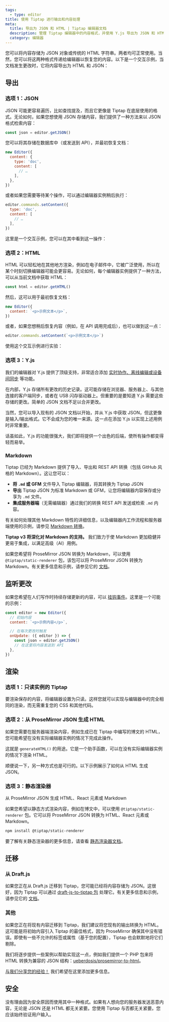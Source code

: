 ```yaml
---
tags:
  - type: editor
title: 使用 Tiptap 进行输出和内容处理
meta:
  title: 导出为 JSON 和 HTML | Tiptap 编辑器文档
  description: 管理 Tiptap 编辑器中的内容格式，并使用 Y.js 导出为 JSON 和 HTML，以实现高级功能。详细信息请见文档！
  category: 编辑器
---
```



您可以将内容存储为 JSON 对象或传统的 HTML 字符串。两者均可正常使用。当然，您可以将这两种格式传递给编辑器以恢复您的内容。以下是一个交互示例，当文档发生更改时，它将内容导出为 HTML 和 JSON：

## 导出

### 选项 1：JSON

JSON 可能更容易遍历，比如查找提及，而且它更像是 Tiptap 在底层使用的格式。无论如何，如果您想使用 JSON 存储内容，我们提供了一种方法来以 JSON 格式检索内容：

```js
const json = editor.getJSON()
```

您可以将其存储在数据库中（或发送到 API），并最初恢复文档：

```js
new Editor({
  content: {
    type: 'doc',
    content: [
      // …
    ],
  },
})
```

或者如果您需要等待某个操作，可以通过编辑器实例稍后执行：

```js
editor.commands.setContent({
  type: 'doc',
  content: [
    // …
  ],
})
```

这里是一个交互示例，您可以在其中看到这一操作：

<CodeDemo path="/guidecontent/exportjson?hideSource=true" />

### 选项 2：HTML

HTML 可以轻松地在其他地方渲染，例如在电子邮件中，它被广泛使用，所以在某个时刻切换编辑器可能会更容易。无论如何，每个编辑器实例提供了一种方法，可以从当前文档中获取 HTML：

```js
const html = editor.getHTML()
```

然后，这可以用于最初恢复文档：

```js
new Editor({
  content: `<p>示例文本</p>`,
})
```

或者，如果您想稍后恢复内容（例如，在 API 调用完成后），也可以做到这一点：

```js
editor.commands.setContent(`<p>示例文本</p>`)
```

使用这个交互示例进行实验：

<CodeDemo path="/guidecontent/exporthtml?hideSource=true" />

### 选项 3：Y.js

我们的编辑器对 Y.js 提供了顶级支持，非常适合添加 [实时协作、离线编辑或设备间同步](/collaboration/getting-started/overview) 等功能。

在内部，Y.js 存储所有更改的历史记录。这可能存储在浏览器、服务器上、与其他连接的客户端同步，或者在 USB 闪存驱动器上。但重要的是要知道 Y.js 需要这些存储的更改。简单的 JSON 文档不足以合并更改。

当然，您可以导入现有的 JSON 文档以开始，并从 Y.js 中获取 JSON，但这更像是输入/输出格式。它不会成为您的唯一来源。这一点在添加 Y.js 以实现上述用例时非常重要。

话虽如此，Y.js 的功能很强大，我们即将提供一个出色的后端，使所有操作都变得轻而易举。

### Markdown

Tiptap 已经为 Markdown 提供了导入、导出和 REST API 转换（包括 GitHub 风格的 Markdown）。这让您可以：

- **将 `.md` 或 GFM** 文件导入 Tiptap 编辑器，将其转换为 Tiptap JSON
- **导出** Tiptap JSON 为标准 Markdown 或 GFM，让您将编辑器内容保存或分享为 `.md` 文件。
- **集成服务器端**（无需编辑器）通过我们的转换 REST API 发送或检索 `.md` 内容。

有关如何处理其他 Markdown 特性的详细信息，以及编辑器内工作流程和服务器端使用的示例，请参见 [Markdown 转换](/conversion/import-export/markdown)。

**Tiptap v3 将深化对 Markdown 的支持。** 我们致力于使 Markdown 更加稳健并更易于集成，以满足高级（AI）用例。

如果您希望将 ProseMirror JSON 转换为 Markdown，可以使用 `@tiptap/static-renderer` 包，该包可以将 ProseMirror JSON 转换为 Markdown。有关更多信息和示例，请参见它的 [文档](/editor/api/utilities/static-renderer)。

## 监听更改

如果您希望在人们写作时持续存储更新的内容，可以 [挂钩事件](/editor/api/events)。这里是一个可能的示例：

```js
const editor = new Editor({
  // 初始内容
  content: `<p>示例内容</p>`,

  // 在每次更改时触发
  onUpdate: ({ editor }) => {
    const json = editor.getJSON()
    // 在这里将内容发送到 API
  },
})
```

## 渲染

### 选项 1：只读实例的 Tiptap

要渲染保存的内容，将编辑器设置为只读。这样您就可以实现与编辑器中的完全相同的渲染，而无需重复您的 CSS 和其他代码。

<CodeDemo path="/GuideContent/ReadOnly?inline=false&hideSource=false" />

### 选项 2：从 ProseMirror JSON 生成 HTML

如果您需要在服务器端渲染内容，例如生成已在 Tiptap 中编写的博文的 HTML，您可能希望在没有实际编辑器实例的情况下完成此操作。

这就是 `generateHTML()` 的用途。它是一个助手函数，可以在没有实际编辑器实例的情况下渲染 HTML。

<CodeDemo path="/GuideContent/GenerateHTML?inline=false&hideSource=false" />

顺便说一下，另一种方式也是可行的。以下示例展示了如何从 HTML 生成 JSON。

<CodeDemo path="/GuideContent/GenerateJSON?inline=false&hideSource=false" />

### 选项 3：静态渲染器

从 ProseMirror JSON 生成 HTML、React 元素或 Markdown

如果您希望以静态方式渲染内容，例如在博文中，可以使用 `@tiptap/static-renderer` 包。它可以将 ProseMirror JSON 转换为 HTML、React 元素或 Markdown。

```bash
npm install @tiptap/static-renderer
```

要了解有关静态渲染器的更多信息，请查看 [静态渲染器文档](/editor/api/utilities/static-renderer)。

<CodeDemo src="https://deploy-preview-6012--tiptap-embed.netlify.app/preview/examples/staticrendering?inline=false&hideSource=false" />

## 迁移

### 从 Draft.js

如果您正在从 Draft.js 迁移到 Tiptap，您可能已经将内容存储为 JSON。这很好，因为 Tiptap 可以通过 [draft-js-to-tiptap 包](https://github.com/ueberdosis/draft-js-to-tiptap) 处理它。有关更多信息和示例，请参见它的 [文档](https://github.com/ueberdosis/draft-js-to-tiptap/blob/main/README.md)。

### 其他

如果您正在将现有内容迁移到 Tiptap，我们建议将您现有的输出转换为 HTML。这可能是将初始内容引入 Tiptap 的最佳格式，因为 ProseMirror 确保其中没有错误。即使有一些不允许的标签或属性（基于您的配置），Tiptap 也会默默地将它们剔除。

我们将逐步提供一些案例以帮助实现这一点，例如我们提供一个 PHP 包来将 HTML 转换为兼容的 JSON 结构：[ueberdosis/prosemirror-to-html](https://github.com/ueberdosis/html-to-prosemirror)。

[与我们分享您的经验！](mailto:humans@tiptap.dev) 我们希望在这里添加更多信息。

## 安全

没有理由因为安全原因而使用其中一种格式。如果有人想向您的服务器发送恶意内容，无论是 JSON 还是 HTML 都无关紧要。您使用 Tiptap 与否都无关紧要。您应该始终验证用户输入。